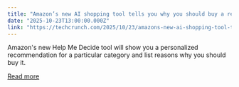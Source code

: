 ```yaml
---
title: "Amazon’s new AI shopping tool tells you why you should buy a recommended product"
date: "2025-10-23T13:00:00.000Z"
link: "https://techcrunch.com/2025/10/23/amazons-new-ai-shopping-tool-tells-you-why-you-should-buy-a-recommended-product/"
---
```


Amazon's new Help Me Decide tool will show you a personalized recommendation for a particular category and list reasons why you should buy it. 

[Read more](https://techcrunch.com/2025/10/23/amazons-new-ai-shopping-tool-tells-you-why-you-should-buy-a-recommended-product/)
